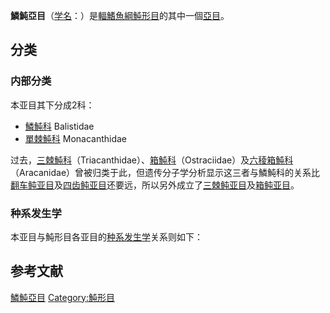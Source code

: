 {{Automatic taxobox
| taxon = Balistoidei
| authority = 
| subdivision =
*[[鱗魨科|鱗魨科]] Balistidae
*[[單棘魨科|單棘魨科]] Monacanthidae
}}
'''鱗魨亞目'''（[[学名|学名]]：{{lang|la|Balistoidei}}）是[[輻鰭魚綱|輻鰭魚綱]][[魨形目|魨形目]]的其中一個[[亞目|亞目]]。

==分类==
===内部分类===
本亚目其下分成2科{{r|deepfin|PLoS}}：
*[[鱗魨科|鱗魨科]] Balistidae
*[[單棘魨科|單棘魨科]] Monacanthidae

过去，[[三棘魨科|三棘魨科]]（Triacanthidae）、[[箱魨科|箱魨科]]（Ostraciidae）及[[六稜箱魨科|六稜箱魨科]]（Aracanidae）曾被归类于此，但遗传分子学分析显示这三者与鱗魨科的关系比[[翻车鲀亚目|翻车鲀亚目]]及[[四齿鲀亚目|四齿鲀亚目]]还要远，所以另外成立了[[三棘鲀亚目|三棘鲀亚目]]及[[箱鲀亚目|箱鲀亚目]]。

===种系发生学===
本亚目与魨形目各亚目的[[种系发生学|种系发生学]]关系则如下{{r|deepfin|PLoS}}：
{{鲀形目支序分类法}}

==参考文献==
{{reflist|refs=
<ref name="deepfin">{{cite journal|last1=Betancur-R|first1=Ricardo|last2=Wiley|first2=Edward O.|last3=Arratia|first3=Gloria|last4=Acero|first4=Arturo|last5=Bailly|first5=Nicolas|last6=Miya|first6=Masaki|last7=Lecointre|first7=Guillaume|last8=Ortí|first8=Guillermo|title=Phylogenetic classification of bony fishes|journal=''BMC Evolutionary Biology''|date=2017-07-06|volume=17|pages=162|doi=10.1186/s12862-017-0958-3|url=https://bmcevolbiol.biomedcentral.com/articles/10.1186/s12862-017-0958-3|issn=1471-2148|author=|access-date=2018-02-11|archive-url=https://web.archive.org/web/20190322032046/https://bmcevolbiol.biomedcentral.com/articles/10.1186/s12862-017-0958-3|archive-date=2019-03-22|dead-url=yes}}</ref>
<ref name="PLoS">Betancur-R., R., R.E. Broughton, E.O. Wiley, K. Carpenter, J.A. Lopez, C. Li, N.I. Holcroft, D. Arcila, M. Sanciangco, J. Cureton, F. Zhang, T. Buser, M. Campbell, T. Rowley, J.A. Ballesteros, G. Lu, T. Grande, G. Arratia & G. Ortí. 2013. ''The tree of life and a new classification of bony fishes''. [http://currents.plos.org/treeoflife/article/the-tree-of-life-and-a-new-classification-of-bony-fishes/ PLoS Currents Tree of Life] {{Wayback|url=http://currents.plos.org/treeoflife/article/the-tree-of-life-and-a-new-classification-of-bony-fishes/ |date=20201111231223 }}. 2013 Apr 18.</ref>
}}

{{taxonbar}}
[[Category:鱗魨亞目|]]
[[Category:魨形目|Category:魨形目]]